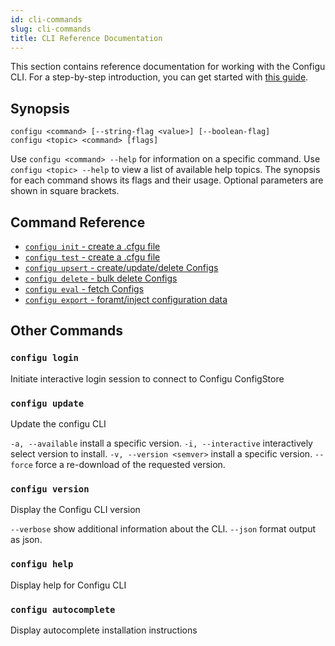 ```yaml
---
id: cli-commands
slug: cli-commands
title: CLI Reference Documentation
---
```


This section contains reference documentation for working with the Configu CLI. For a step-by-step introduction, you can get started with [this guide](/get-started).

## Synopsis

```shell
configu <command> [--string-flag <value>] [--boolean-flag]
configu <topic> <command> [flags]
```

Use `configu <command> --help` for information on a specific command. Use `configu <topic> --help` to view a list of available help topics. The synopsis for each command shows its flags and their usage. Optional parameters are shown in square brackets.

## Command Reference

- [`configu init` - create a .cfgu file](/cli-init)
- [`configu test` - create a .cfgu file](/cli-test)
- [`configu upsert` - create/update/delete Configs](/cli-upsert)
- [`configu delete` - bulk delete Configs](/cli-delete)
- [`configu eval` - fetch Configs](/cli-eval)
- [`configu export` - foramt/inject configuration data](/cli-export)

## Other Commands

### `configu login`

Initiate interactive login session to connect to Configu ConfigStore

### `configu update`

Update the configu CLI

`-a, --available` install a specific version.
`-i, --interactive` interactively select version to install.
`-v, --version <semver>` install a specific version.
`--force` force a re-download of the requested version.

### `configu version`

Display the Configu CLI version

`--verbose` show additional information about the CLI.
`--json` format output as json.

### `configu help`

Display help for Configu CLI

### `configu autocomplete`

Display autocomplete installation instructions
